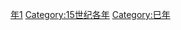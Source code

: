 {{Catnav|頁面分類|历史|歷史時代|年|15世纪各年}}

{{catmore}}
{{Commons category|1401}}

[[Category:1400年代|年1]]
[[Category:15世纪各年|Category:15世纪各年]]
[[Category:巳年|Category:巳年]]